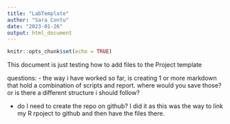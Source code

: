 ```yaml
---
title: "LabTemplate"
author: "Sara Contu"
date: "2023-01-26"
output: html_document
---
```


```r
knitr::opts_chunk$set(echo = TRUE)
```

This document is just testing how to add files to the Project template 


questions:
- the way i have worked so far, is creating 1 or more markdown that hold a combination of scripts and report. where would you save those? or is there a different structure i should follow? 

- do I need to create the repo on github? I did it as this was the way to link my R rpoject to github and then have the files there. 


